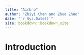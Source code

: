 ```yaml
--- 
title: "Airbnb"
author: "Zhiyi Chen and Zhuo Zhuo"
date: "`r Sys.Date()`"
site: bookdown::bookdown_site
---
```


# Introduction
